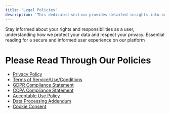 ```yaml
---
title: 'Legal Policies'
description: 'This dedicated section provides detailed insights into our terms of service, privacy policy, user agreements, and other essential legal documents.'
---
```


Stay informed about your rights and responsibilities as a user, understanding how we protect your data and respect your privacy. Essential reading for a secure and informed user experience on our platform

# Please Read Through Our Policies
- [Privacy Policy](/legal-and-compliance/privacy-policy)
- [Terms of Service/Use/Conditions](/legal-and-compliance/terms-of-use)
- [GDPR Compliance Statement](/legal-and-compliance/gdpr)
- [CCPA Compliance Statement](/legal-and-compliance/ccpa)
- [Acceptable Use Policy](/legal-and-compliance/acceptable-use-policy)
- [Data Processing Addendum](/legal-and-compliance/data-processing-addendum)
- [Cookie Consent](/legal-and-compliance/cookie-policy)
